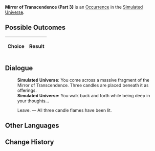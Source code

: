 {{Simulated Universe Event Infobox
|title         = Mirror of Transcendence (Part 3)
|image         = Random Event Normal.png
|type          =
|domains_su    = Occurrence
|domains_ext   = Occurrence
|domains_swarm = 
|domains_gng   = 
|requirements  =
|prev          = {{tx}}
|next          = {{tx}}
|indexRewards  =
|characters    = 
}}
'''Mirror of Transcendence (Part 3)''' is an [[Simulated Universe/Occurrence|Occurrence]] in the [[Simulated Universe]].

==Possible Outcomes==
{| class="article-table"
!Choice
!Result

|}

<!--
==Gameplay Notes==

-->
==Dialogue==
{{Dialogue Start}}
:'''Simulated Universe:''' You come across a massive fragment of the Mirror of Transcendence. Three candles are placed beneath it as offerings.
:'''Simulated Universe:''' You walk back and forth while being deep in your thoughts...
:{{DIcon|Star}} Leave. &mdash; All three candle flames have been lit.
{{Dialogue End}}

==Other Languages==
{{Other Languages
|en    = Mirror of Transcendence (Part 3)
|zhs   = 超验之镜（其三）
|zht   = 超驗之鏡（其三）
|ja    = 超越の鏡（その3）
|ko    = 초월의 거울 (3)
|es    = Espejo de la Trascendencia (III)
|fr    = Miroir de la transcendance (partie 3)
|ru    = Трансцендентальное зеркало III
|th    = กระจกแจ้งประจักษ์ 3
|vi    = Gương Siêu Việt 3
|de    = Spiegel der Transzendenz (Teil 3)
|id    = Cermin Transenden (3)
|pt    = Espelho da Transcendência (Parte 3)
}}

==Change History==
{{Change History|1.0}}
